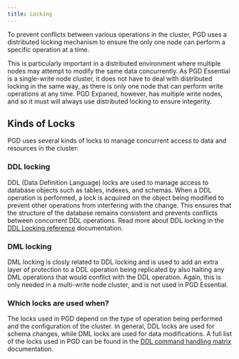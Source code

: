 ```yaml
---
title: Locking
---
```


To prevent conflicts between various operations in the cluster, PGD uses a distributed locking mechanism to ensure the only one node can perform a specific operation at a time. 

This is particularly important in a distributed environment where multiple nodes may attempt to modify the same data concurrently.
As PGD Essential is a single-write node cluster, it does not have to deal with distributed locking in the same way, as there is only one node that can perform write operations at any time.
PGD Expaned, however, has multiple write nodes, and so it must will always use distributed locking to ensure integerity.

## Kinds of Locks

PGD uses several kinds of locks to manage concurrent access to data and resources in the cluster:

### DDL locking

DDL (Data Definition Language) locks are used to manage access to database objects such as tables, indexes, and schemas. When a DDL operation is performed, a lock is acquired on the object being modified to prevent other operations from interfering with the change. This ensures that the structure of the database remains consistent and prevents conflicts between concurrent DDL operations. Read more about DDL locking in the [DDL Locking reference](/pgd/latest/reference/ddl/ddl-locking/) documentation.

### DML locking

DML locking is closly related to DDL locking and is used to add an extra layer of protection to a DDL operation being replicated by also halting any DML operations that would conflict with the DDL operation. Again, this is only needed in a multi-write node cluster, and is not used in PGD Essential. 

### Which locks are used when?

The locks used in PGD depend on the type of operation being performed and the configuration of the cluster. In general, DDL locks are used for schema changes, while DML locks are used for data modifications. A full list of the locks used in PGD can be found in the [DDL command handling matrix](/pgd/latest/reference/ddl/ddl-command-handling) documentation.

